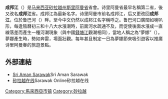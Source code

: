 '''成邦江'''（{{lang-ms|Simanggang}}）是[[马来西亚|马来西亚]][[砂拉越|砂拉越州]][[斯里阿曼省|斯里阿曼省]]省會。诗里阿曼省最早名稱第二省，後又改名'''成邦江'''省。成邦江為最新名字。诗里阿曼市前名成邦江，后又更改回'''成邦江'''，位於鲁巴河（{{lang|ms|Batang Lupar}}）畔。至今中文仍然以成邦江名字稱呼之。鲁巴河口廣闊如喇叭形，每逢陰曆初三和十八大水漲潮時，前面河水疏通不及，而促使後面水漲成一直線落差而產生一種河潮現象（與中國[[錢塘江|錢塘江]]觀潮相同），當地人稱之為“夢娜”（{{lang-iba|benak}}）。夢娜產生時，勢如奔雷，場面壯觀。每年甚且制定一日為夢娜節來吸引遊客以推廣诗里阿曼眷的旅遊景點。

==外部連結==
* [http://www.sriaman.net.my/sibu.asp?id=1 Sri Aman Sarawak ]{{dead link|date=2018年4月 |bot=InternetArchiveBot |fix-attempted=yes }}Sri Aman Sarawak
* [https://web.archive.org/web/20190930135126/http://bbs.sarawakonline.com.my/ 砂拉越在线 ]Sarawak Online砂拉越在线

{{砂拉越}}

[[Category:馬來西亞市镇|Category:馬來西亞市镇]]
[[Category:砂拉越|Category:砂拉越]]